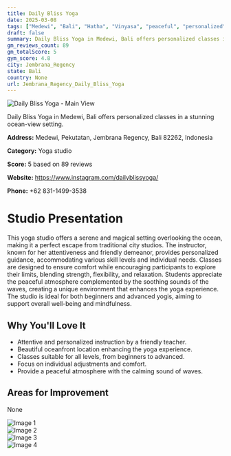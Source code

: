 ```yaml
---
title: Daily Bliss Yoga
date: 2025-03-08
tags: ["Medewi", "Bali", "Hatha", "Vinyasa", "peaceful", "personalized", "Jembrana Regency"]  
draft: false
summary: Daily Bliss Yoga in Medewi, Bali offers personalized classes in a stunning ocean-view setting.
gm_reviews_count: 89
gm_totalScore: 5
gym_score: 4.8
city: Jembrana_Regency
state: Bali
country: None
url: Jembrana_Regency_Daily_Bliss_Yoga
---
```


<div className="aspect-[16/9] relative my-8">
  <img 
    src="https://lh5.googleusercontent.com/p/AF1QipM_f22kn9XBpG4_kWMHOcDgdllghU66wQ0nIxs5=w1920-h1080-k-no"
    alt="Daily Bliss Yoga - Main View"
    className="object-cover absolute inset-0 w-full h-full rounded-lg"
  />
</div>

Daily Bliss Yoga in Medewi, Bali offers personalized classes in a stunning ocean-view setting.

**Address:** Medewi, Pekutatan, Jembrana Regency, Bali 82262, Indonesia

**Category:** Yoga studio

**Score:** 5 based on 89 reviews

**Website:** https://www.instagram.com/dailyblissyoga/

**Phone:** +62 831-1499-3538

# Studio Presentation

This yoga studio offers a serene and magical setting overlooking the ocean, making it a perfect escape from traditional city studios. The instructor, known for her attentiveness and friendly demeanor, provides personalized guidance, accommodating various skill levels and individual needs. Classes are designed to ensure comfort while encouraging participants to explore their limits, blending strength, flexibility, and relaxation. Students appreciate the peaceful atmosphere complemented by the soothing sounds of the waves, creating a unique environment that enhances the yoga experience. The studio is ideal for both beginners and advanced yogis, aiming to support overall well-being and mindfulness.

## Why You'll Love It

- Attentive and personalized instruction by a friendly teacher.
- Beautiful oceanfront location enhancing the yoga experience.
- Classes suitable for all levels, from beginners to advanced.
- Focus on individual adjustments and comfort.
- Provide a peaceful atmosphere with the calming sound of waves.

## Areas for Improvement

None

<div className="grid grid-cols-1 xl:grid-cols-2 gap-4 my-8">
<div className="aspect-[4/3] relative"><img src="https://lh5.googleusercontent.com/p/AF1QipP8fRwmvI0g-sOq5QmPUoZJ94oW-ctOEijc6zRi=w1920-h1080-k-no" alt="Image 1" className="object-cover absolute inset-0 w-full h-full rounded-lg" /></div>
<div className="aspect-[4/3] relative"><img src="https://lh5.googleusercontent.com/p/AF1QipM8b7253mDnQMqZhzVhaTxV18pAPeJbhTNpLXBo=w1920-h1080-k-no" alt="Image 2" className="object-cover absolute inset-0 w-full h-full rounded-lg" /></div>
<div className="aspect-[4/3] relative"><img src="https://lh5.googleusercontent.com/p/AF1QipMtzSFyvfQIrjfA0cR0w7DKW2rpj2te3ZfvXei0=w1920-h1080-k-no" alt="Image 3" className="object-cover absolute inset-0 w-full h-full rounded-lg" /></div>
<div className="aspect-[4/3] relative"><img src="https://lh5.googleusercontent.com/p/AF1QipP01cMGTcAnf3TmObOvy4HZB_qfg1URQvsID4rs=w1920-h1080-k-no" alt="Image 4" className="object-cover absolute inset-0 w-full h-full rounded-lg" /></div>
</div>
